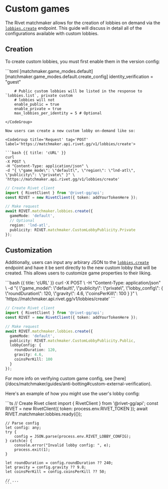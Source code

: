 # Custom games

The Rivet matchmaker allows for the creation of lobbies on demand via the
[`lobbies.create`](/docs/matchmaker/api/lobbies/create) endpoint. This guide will discuss in detail all of
the configurations available with custom lobbies.

## Creation

To create custom lobbies, you must first enable them in the version config:

<CodeGroup title='rivet.toml'>
```toml
[matchmaker.game_modes.default]
	[matchmaker.game_modes.default.create_config]
		identity_verification = "guest"

		# Public custom lobbies will be listed in the response to `lobbies.list`, private custom
		# lobbies will not
		enable_public = true
		enable_private = true
		max_lobbies_per_identity = 5 # Optional
```
</CodeGroup>

Now users can create a new custom lobby on-demand like so:

<CodeGroup title='Request' tag='POST' label='https://matchmaker.api.rivet.gg/v1/lobbies/create'>

```bash {{ title: 'cURL' }}
curl
-X POST \
-H "Content-Type: application/json" \
-d "{ \"game_mode\": \"default\", \"region\": \"lnd-atl\", \"publicity\": \"private\" }" \
'https://matchmaker.api.rivet.gg/v1/lobbies/create'
```

```ts
// Create Rivet client
import { RivetClient } from '@rivet-gg/api';
const RIVET = new RivetClient({ token: addYourTokenHere });

// Make request
await RIVET.matchmaker.lobbies.create({
  gameMode: 'default',
  // Optional
  region: 'lnd-atl',
  publicity: RIVET.matchmaker.CustomLobbyPublicity.Private
});
```

</CodeGroup>

## Customization

Additionally, users can input any arbirary JSON to the
[`lobbies.create`](/docs/matchmaker/api/lobbies/create) endpoint and have it be sent directly to the new
custom lobby that will be created. This allows users to customize game properties to their liking.

<CodeGroup title='Request' tag='POST' label='https://matchmaker.api.rivet.gg/v1/lobbies/create'>
  ```bash {{ title: 'cURL' }}
  curl
    -X POST \
    -H "Content-Type: application/json" \
    -d "{ \"game_mode\": \"default\", \"publicity\": \"private\", \"lobby_config\": { \"roundDuration\": 120, \"gravity\": 4.6, \"coinsPerKill\": 100 } }" \
    'https://matchmaker.api.rivet.gg/v1/lobbies/create'
  ```

```ts
// Create Rivet client
import { RivetClient } from '@rivet-gg/api';
const RIVET = new RivetClient({ token: addYourTokenHere });

// Make request
await RIVET.matchmaker.lobbies.create({
  gameMode: 'default',
  publicity: RIVET.matchmaker.CustomLobbyPublicity.Public,
  lobbyConfig: {
    roundDuration: 120,
    gravity: 4.6,
    coinsPerKill: 100
  }
});
```

</CodeGroup>

<Note>
  For more info on verifying custom game config, see
  [here](/docs/matchmaker/guides/anti-botting#custom-external-verification).
</Note>

Here's an example of how you might use the user's lobby config:

<CodeGroup title='Game server'>
  ```ts
    // Create Rivet client
    import { RivetClient } from '@rivet-gg/api';
    const RIVET = new RivetClient({ token: process.env.RIVET_TOKEN });
    await RIVET.matchmaker.lobbies.ready({});

	// Parse config
	let config: any;
	try {
		config = JSON.parse(process.env.RIVET_LOBBY_CONFIG);
	} catch(e) {
		console.error("Invalid lobby config: ", e);
		process.exit(1);
	}

    let roundDuration = config.roundDuration ?? 240;
    let gravity = config.gravity ?? 9.8;
    let coinsPerKill = config.coinsPerKill ?? 50;
	
	// ...
    ```
</CodeGroup>
